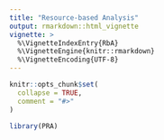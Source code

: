 ```yaml
---
title: "Resource-based Analysis"
output: rmarkdown::html_vignette
vignette: >
  %\VignetteIndexEntry{RbA}
  %\VignetteEngine{knitr::rmarkdown}
  %\VignetteEncoding{UTF-8}
---
```


```r
knitr::opts_chunk$set(
  collapse = TRUE,
  comment = "#>"
)
```

```r
library(PRA)
```
